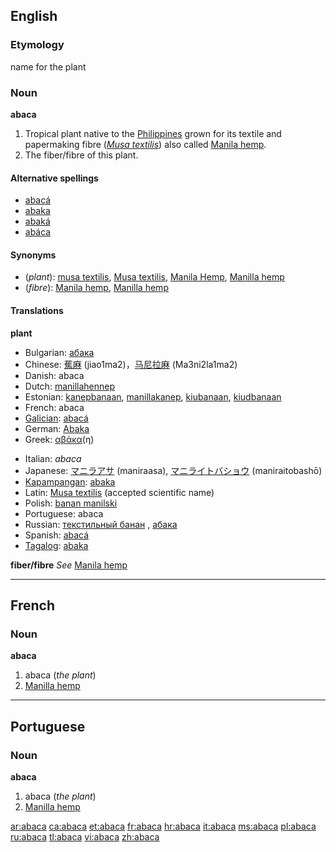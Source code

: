 {{wikisource1911Enc|Abaca}}
==English==

===Etymology===
{{TL.}} name for the plant

===Noun===
'''abaca'''

# <!--DefA-->Tropical plant native to the [[Philippines]] grown for its textile and papermaking fibre (''[[Musa textilis]]'') also called [[Manila hemp]].
# <!--DefB-->The fiber/fibre of this plant.

====Alternative spellings====
*[[abacá]]
*[[abaka]]
*[[abaká]]
*[[abáca]]

====Synonyms====
*(''plant''): [[musa textilis]], [[Musa textilis]], [[Manila Hemp]], [[Manilla hemp]]
*(''fibre''): [[Manila hemp]], [[Manilla hemp]]

====Translations====
<!--DefA-->'''plant'''
{{top}}
*Bulgarian: [[абака]] {{f}}
*Chinese: [[蕉麻]] (jiao1ma2)，[[马尼拉麻]] (Ma3ni2la1ma2)
*Danish: abaca
*Dutch: [[manillahennep]] {{m}}
*Estonian: [[kanepbanaan]], [[manillakanep]], [[kiubanaan]], [[kiudbanaan]]
*French: abaca {{m}}
*[[Galician]]: [[abacá]]
*German: [[Abaka]]
*Greek: [[αβάκα]](η) {{rfv|is "η" an optional final letter or does it indicate feminine gender?}}
{{mid}}
*Italian: ''abaca'' {{f}}
*Japanese: [[マニラアサ]] (maniraasa), [[マニライトバショウ]] (maniraitobashō)
*[[Kapampangan]]: [[abaka]]
*Latin: [[Musa textilis]] (accepted scientific name)
*Polish: [[banan manilski]] {{m}}
*Portuguese: abaca
*Russian: [[текстильный банан]] {{m}}, [[абака]] {{f}}
*Spanish: [[abacá]] {{m}}
*[[Tagalog]]: [[abaka]]
{{bottom}}

<!--DefB-->'''fiber/fibre'''
''See'' [[Manila hemp]]
{{top}}
{{mid}}
{{bottom}}

----

==French==

===Noun===
'''abaca''' {{m}}

# <!--DefA-->abaca (''the plant'')
# <!--DefB-->[[Manilla hemp]]

----

==Portuguese==

===Noun===
'''abaca'''

# <!--DefA-->abaca (''the plant'')
# <!--DefB-->[[Manilla hemp]]

[[ar:abaca]]
[[ca:abaca]]
[[et:abaca]]
[[fr:abaca]]
[[hr:abaca]]
[[it:abaca]]
[[ms:abaca]]
[[pl:abaca]]
[[ru:abaca]]
[[tl:abaca]]
[[vi:abaca]]
[[zh:abaca]]